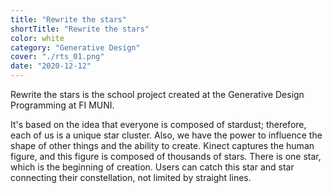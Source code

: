 ```yaml
---
title: "Rewrite the stars"
shortTitle: "Rewrite the stars"
color: white
category: "Generative Design"
cover: "./rts_01.png"
date: "2020-12-12"
---
```


Rewrite the stars is the school project created at the Generative Design Programming at FI MUNI. 

It's based on the idea that everyone is composed of stardust; therefore, each of us is a unique star cluster. Also, we have the power to influence the shape of other things and the ability to create. Kinect captures the human figure, and this figure is composed of thousands of stars. There is one star, which is the beginning of creation. Users can catch this star and star connecting their constellation, not limited by straight lines.
